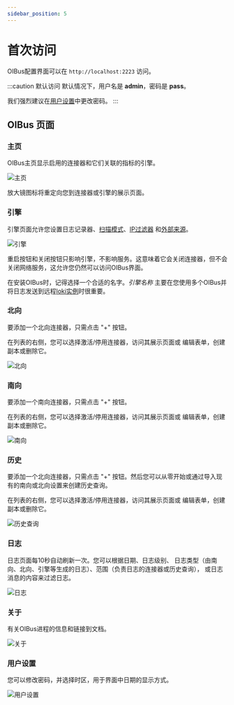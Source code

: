 ```yaml
---
sidebar_position: 5
---
```


# 首次访问
OIBus配置界面可以在 `http://localhost:2223` 访问。

:::caution 默认访问
默认情况下，用户名是 **admin**，密码是 **pass**。

我们强烈建议在[用户设置](#用户设置)中更改密码。
:::

## OIBus 页面
### 主页
OIBus主页显示启用的连接器和它们关联的指标的引擎。

<div style={{textAlign: 'center'}}>

  ![主页](./first_access/home-page.png)

</div>

放大镜图标将重定向您到连接器或引擎的展示页面。

### 引擎
引擎页面允许您设置日志记录器、[扫描模式](../engine/scan-modes.md)、[IP过滤器](../engine/ip-filters.md)
和[外部来源](../engine/external-sources.md)。

<div style={{textAlign: 'center'}}>

  ![引擎](./first_access/engine.png)

</div>

重启按钮和关闭按钮只影响引擎，不影响服务。这意味着它会关闭连接器，但不会关闭网络服务，这允许您仍然可以访问OIBus界面。

在安装OIBus时，记得选择一个合适的名字。_引擎名称_ 主要在您使用多个OIBus并将日志发送到远程[loki实例](../engine/engine-settings.md#loki)时很重要。

### 北向
要添加一个北向连接器，只需点击 "+" 按钮。

在列表的右侧，您可以选择激活/停用连接器，访问其展示页面或
编辑表单，创建副本或删除它。

<div style={{textAlign: 'center'}}>

  ![北向](./first_access/north.png)

</div>


### 南向
要添加一个南向连接器，只需点击 "+" 按钮。

在列表的右侧，您可以选择激活/停用连接器，访问其展示页面或
编辑表单，创建副本或删除它。

<div style={{textAlign: 'center'}}>

  ![南向](./first_access/south.png)

</div>

### 历史
要添加一个北向连接器，只需点击 "+" 按钮。然后您可以从零开始或通过导入现有的南向或北向设置来创建历史查询。

在列表的右侧，您可以选择激活/停用连接器，访问其展示页面或
编辑表单，创建副本或删除它。

<div style={{textAlign: 'center'}}>

  ![历史查询](./first_access/history-query.png)

</div>

### 日志
日志页面每10秒自动刷新一次。您可以根据日期、日志级别、
日志类型（由南向、北向、引擎等生成的日志）、范围（负责日志的连接器或历史查询），
或日志消息的内容来过滤日志。

<div style={{textAlign: 'center'}}>

  ![日志](./first_access/logs.png)

</div>

### 关于
有关OIBus进程的信息和链接到文档。

<div style={{textAlign: 'center'}}>

  ![关于](./first_access/about.png)

</div>

### 用户设置
您可以修改密码，并选择时区，用于界面中日期的显示方式。

<div style={{textAlign: 'center'}}>

  ![用户设置](./first_access/user-settings.png)

</div>
